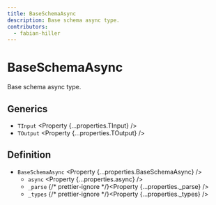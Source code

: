 ```yaml
---
title: BaseSchemaAsync
description: Base schema async type.
contributors:
  - fabian-hiller
---
```



# BaseSchemaAsync

Base schema async type.

## Generics

- `TInput` <Property {...properties.TInput} />
- `TOutput` <Property {...properties.TOutput} />

## Definition

- `BaseSchemaAsync` <Property {...properties.BaseSchemaAsync} />
  - `async` <Property {...properties.async} />
  - `_parse` {/* prettier-ignore */}<Property {...properties._parse} />
  - `_types` {/* prettier-ignore */}<Property {...properties._types} />
